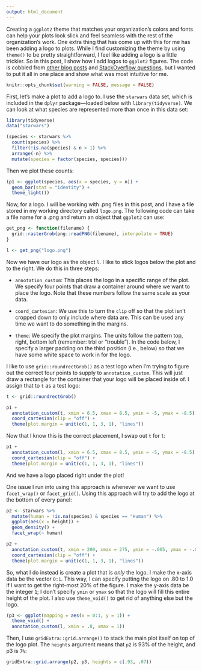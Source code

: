 ```yaml
---
output: html_document
---
```


Creating a `ggplot2` theme that matches your organization's colors and fonts can help your plots look slick and feel seamless with the rest of the organization's work. One extra thing that has come up with this for me has been adding a logo to plots. While I find customizing the theme by using `theme()` to be pretty straightforward, I feel like adding a logo is a little trickier. So in this post, I show how I add logos to `ggplot2` figures. The code is cobbled from [other blog posts](https://www.danielphadley.com/ggplot-logo/) and [StackOverflow questions](https://stackoverflow.com/questions/41574732/how-to-add-logo-on-ggplot2-footer), but I wanted to put it all in one place and show what was most intuitive for me.  

```r
knitr::opts_chunk$set(warning = FALSE, message = FALSE)
```

First, let's make a plot to add a logo to. I use the `starwars` data set, which is included in the `dplyr` package—loaded below with `library(tidyverse)`. We can look at what species are represented more than once in this data set:  

```r
library(tidyverse)
data("starwars")

(species <- starwars %>% 
  count(species) %>% 
  filter(!is.na(species) & n > 1) %>% 
  arrange(-n) %>% 
  mutate(species = factor(species, species)))
```

Then we plot these counts:  

```r
(p1 <- ggplot(species, aes(x = species, y = n)) +
  geom_bar(stat = "identity") +
  theme_light())
```

Now, for a logo. I will be working with .png files in this post, and I have a file stored in my working directory called `logo.png`. The following code can take a file name for a .png and return an object that `ggplot2` can use:  

```r
get_png <- function(filename) {
  grid::rasterGrob(png::readPNG(filename), interpolate = TRUE)
}

l <- get_png("logo.png")
```

Now we have our logo as the object `l`. I like to stick logos below the plot and to the right. We do this in three steps:  

- `annotation_custom`: This places the logo in a specific range of the plot. We specify four points that draw a container around where we want to place the logo. Note that these numbers follow the same scale as your data.  

- `coord_cartesian`: We use this to turn the `clip` off so that the plot isn't cropped down to only include where data are. This can be used any time we want to do something in the margins.  

- `theme`: We specify the plot margins. The units follow the pattern top, right, bottom left (remember: trbl or "trouble"). In the code below, I specify a larger padding on the third position (i.e., below) so that we have some white space to work in for the logo.  

I like to use `grid::roundrectGrob()` as a test logo when I'm trying to figure out the correct four points to supply to `annotation_custom`. This will just draw a rectangle for the container that your logo will be placed inside of. I assign that to `t` as a test logo:  

```r
t <- grid::roundrectGrob()

p1 +
  annotation_custom(t, xmin = 6.5, xmax = 8.5, ymin = -5, ymax = -8.5) +
  coord_cartesian(clip = "off") +
  theme(plot.margin = unit(c(1, 1, 3, 1), "lines"))
```

Now that I know this is the correct placement, I swap out `t` for `l`:  

```r
p1 +
  annotation_custom(l, xmin = 6.5, xmax = 8.5, ymin = -5, ymax = -8.5) +
  coord_cartesian(clip = "off") +
  theme(plot.margin = unit(c(1, 1, 3, 1), "lines"))
```

And we have a logo placed right under the plot!  

One issue I run into using this approach is whenever we want to use `facet_wrap()` or `facet_grid()`. Using this approach will try to add the logo at the bottom of every panel:  

```r
p2 <- starwars %>% 
  mutate(human = !is.na(species) & species == "Human") %>% 
  ggplot(aes(x = height)) +
  geom_density() +
  facet_wrap(~ human)

p2 +
  annotation_custom(t, xmin = 200, xmax = 275, ymin = -.005, ymax = -.008) +
  coord_cartesian(clip = "off") +
  theme(plot.margin = unit(c(1, 1, 3, 1), "lines"))
```

So, what I do instead is create a plot that is _only_ the logo. I make the x-axis data be the vector `0:1`. This way, I can specify putting the logo on .80 to 1.0 if I want to get the right-most 20% of the figure. I make the y-axis data be the integer `1`; I don't specify `ymin` or `ymax` so that the logo will fill this entire height of the plot. I also use `theme_void()` to get rid of anything else but the logo.  

```r
(p3 <- ggplot(mapping = aes(x = 0:1, y = 1)) +
  theme_void() +
  annotation_custom(l, xmin = .8, xmax = 1))
```

Then, I use `gridExtra::grid.arrange()` to stack the main plot itself on top of the logo plot. The `heights` argument means that `p2` is 93% of the height, and p3 is `7%`:  

```r
gridExtra::grid.arrange(p2, p3, heights = c(.93, .07))
```
